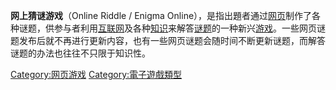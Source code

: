 {{Unreferenced|time=2013-01-11T14:46:25+00:00 }}
{{原创研究}}
'''网上猜谜游戏'''（Online Riddle / Enigma Online），是指出題者通过[[网页|网页]]制作了各种谜题，供参与者利用[[互联网|互联网]]及各种[[知识|知识]]来解答[[谜题|谜题]]的一种新兴[[游戏|游戏]]。一些网页谜题发布后就不再进行更新内容，也有一些网页谜题会随时间不断更新谜题，而解答谜题的办法也往往不只限于知识性。

[[Category:网页游戏|Category:网页游戏]]
[[Category:電子遊戲類型|Category:電子遊戲類型]]